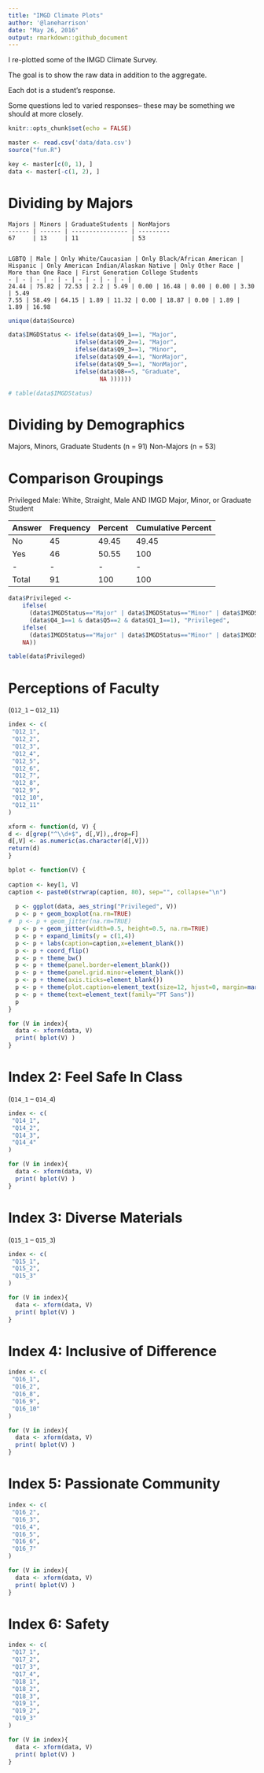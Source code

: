 ```yaml
---
title: "IMGD Climate Plots"
author: '@laneharrison'
date: "May 26, 2016"
output: rmarkdown::github_document
---
```


I re-plotted some of the IMGD Climate Survey.

The goal is to show the raw data in addition to the aggregate.

Each dot is a student's response.

Some questions led to varied responses-- these may be something we should at more closely.


```r
knitr::opts_chunk$set(echo = FALSE)

master <- read.csv('data/data.csv')
source("fun.R")

key <- master[c(0, 1), ]
data <- master[-c(1, 2), ]
```

# Dividing by Majors

```{include=FALSE}
Majors | Minors | GraduateStudents | NonMajors
------ | ------ | ---------------- | ---------
67     | 13     | 11               | 53


LGBTQ | Male | Only White/Caucasian | Only Black/African American | Hispanic | Only American Indian/Alaskan Native | Only Other Race | More than One Race | First Generation College Students
- | - | - | - | - | - | - | - | - |
24.44 | 75.82 | 72.53 | 2.2 | 5.49 | 0.00 | 16.48 | 0.00 | 0.00 | 3.30 | 5.49
7.55 | 58.49 | 64.15 | 1.89 | 11.32 | 0.00 | 18.87 | 0.00 | 1.89 | 1.89 | 16.98

```
 
```r
unique(data$Source)

data$IMGDStatus <- ifelse(data$Q9_1==1, "Major",
                   ifelse(data$Q9_2==1, "Major",
                   ifelse(data$Q9_3==1, "Minor",
                   ifelse(data$Q9_4==1, "NonMajor",
                   ifelse(data$Q9_5==1, "NonMajor",
                   ifelse(data$Q8==5, "Graduate",
                          NA ))))))

# table(data$IMGDStatus)

```

# Dividing by Demographics

Majors, Minors, Graduate Students (n = 91)
Non-Majors (n = 53)

# Comparison Groupings

Privileged Male: White, Straight, Male AND IMGD Major, Minor, or Graduate Student

Answer | Frequency | Percent | Cumulative Percent
- | - | - | -
No | 45 | 49.45 | 49.45
Yes | 46 | 50.55 | 100
- | - | - | -
Total | 91 | 100 | 100

```r

data$Privileged <- 
    ifelse( 
      (data$IMGDStatus=="Major" | data$IMGDStatus=="Minor" | data$IMGDStatus=="Graduate") & 
      (data$Q4_1==1 & data$Q5==2 & data$Q1_1==1), "Privileged", 
    ifelse(
      (data$IMGDStatus=="Major" | data$IMGDStatus=="Minor" | data$IMGDStatus=="Graduate"), "NonPrivileged", 
    NA))

table(data$Privileged)

```

# Perceptions of Faculty

(`Q12_1` -- `Q12_11`)

```r

index <- c(
 "Q12_1",
 "Q12_2",
 "Q12_3",
 "Q12_4",
 "Q12_5",
 "Q12_6",
 "Q12_7",
 "Q12_8",
 "Q12_9",
 "Q12_10",
 "Q12_11"
)

xform <- function(d, V) {
d <- d[grep("^\\d+$", d[,V]),,drop=F]
d[,V] <- as.numeric(as.character(d[,V]))
return(d)
}

bplot <- function(V) {
  
caption <- key[1, V] 
caption <- paste0(strwrap(caption, 80), sep="", collapse="\n")
  
  p <- ggplot(data, aes_string("Privileged", V))
  p <- p + geom_boxplot(na.rm=TRUE) 
#  p <- p + geom_jitter(na.rm=TRUE)
  p <- p + geom_jitter(width=0.5, height=0.5, na.rm=TRUE)
  p <- p + expand_limits(y = c(1,4))
  p <- p + labs(caption=caption,x=element_blank())
  p <- p + coord_flip()
  p <- p + theme_bw()
  p <- p + theme(panel.border=element_blank())
  p <- p + theme(panel.grid.minor=element_blank())
  p <- p + theme(axis.ticks=element_blank())
  p <- p + theme(plot.caption=element_text(size=12, hjust=0, margin=margin(t=15)))
  p <- p + theme(text=element_text(family="PT Sans"))
  p
}

for (V in index){
  data <- xform(data, V)
  print( bplot(V) )
}

```

# Index 2: Feel Safe In Class

(`Q14_1` -- `Q14_4`)

```r

index <- c(
 "Q14_1",
 "Q14_2",
 "Q14_3",
 "Q14_4"
)

for (V in index){
  data <- xform(data, V)
  print( bplot(V) )
}

```

# Index 3: Diverse Materials

(`Q15_1` -- `Q15_3`)

```r

index <- c(
 "Q15_1",
 "Q15_2",
 "Q15_3"
)

for (V in index){
  data <- xform(data, V)
  print( bplot(V) )
}

```

# Index 4: Inclusive of Difference

```r

index <- c(
 "Q16_1",
 "Q16_2",
 "Q16_8",
 "Q16_9",
 "Q16_10"
)

for (V in index){
  data <- xform(data, V)
  print( bplot(V) )
}

```

# Index 5: Passionate Community

```r

index <- c(
 "Q16_2",
 "Q16_3",
 "Q16_4",
 "Q16_5",
 "Q16_6",
 "Q16_7"
)

for (V in index){
  data <- xform(data, V)
  print( bplot(V) )
}

```

# Index 6: Safety

```r

index <- c(
 "Q17_1",
 "Q17_2",
 "Q17_3",
 "Q17_4",
 "Q18_1",
 "Q18_2",
 "Q18_3",
 "Q19_1",
 "Q19_2",
 "Q19_3"
)

for (V in index){
  data <- xform(data, V)
  print( bplot(V) )
}

```

